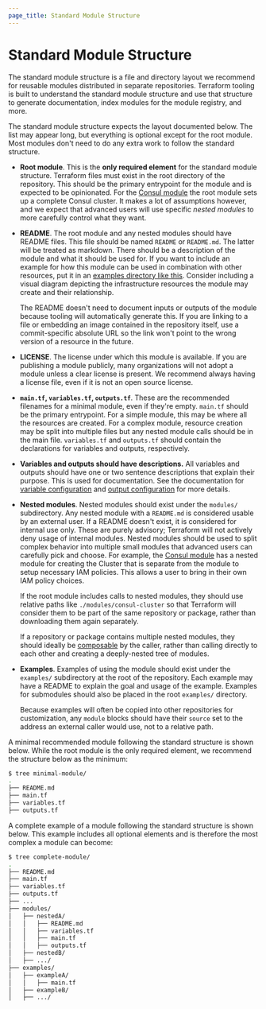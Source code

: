 ```yaml
---
page_title: Standard Module Structure
---
```


# Standard Module Structure

The standard module structure is a file and directory layout we recommend for
reusable modules distributed in separate repositories. Terraform tooling is
built to understand the standard module structure and use that structure to
generate documentation, index modules for the module registry, and more.

The standard module structure expects the layout documented below. The list may
appear long, but everything is optional except for the root module. Most modules
don't need to do any extra work to follow the standard structure.

* **Root module**. This is the **only required element** for the standard
  module structure. Terraform files must exist in the root directory of
  the repository. This should be the primary entrypoint for the module and is
  expected to be opinionated. For the
  [Consul module](https://registry.terraform.io/modules/hashicorp/consul)
  the root module sets up a complete Consul cluster. It makes a lot of assumptions
  however, and we expect that advanced users will use specific _nested modules_
  to more carefully control what they want.

* **README**. The root module and any nested modules should have README
  files. This file should be named `README` or `README.md`. The latter will
  be treated as markdown. There should be a description of the module and
  what it should be used for. If you want to include an example for how this
  module can be used in combination with other resources, put it in an [examples
  directory like this](https://github.com/hashicorp/terraform-aws-consul/tree/master/examples).
  Consider including a visual diagram depicting the infrastructure resources
  the module may create and their relationship.

  The README doesn't need to document inputs or outputs of the module because
  tooling will automatically generate this. If you are linking to a file or
  embedding an image contained in the repository itself, use a commit-specific
  absolute URL so the link won't point to the wrong version of a resource in the
  future.

* **LICENSE**. The license under which this module is available. If you are
  publishing a module publicly, many organizations will not adopt a module
  unless a clear license is present. We recommend always having a license
  file, even if it is not an open source license.

* **`main.tf`, `variables.tf`, `outputs.tf`**. These are the recommended filenames for
  a minimal module, even if they're empty. `main.tf` should be the primary
  entrypoint. For a simple module, this may be where all the resources are
  created. For a complex module, resource creation may be split into multiple
  files but any nested module calls should be in the main file. `variables.tf`
  and `outputs.tf` should contain the declarations for variables and outputs,
  respectively.

* **Variables and outputs should have descriptions.** All variables and
  outputs should have one or two sentence descriptions that explain their
  purpose. This is used for documentation. See the documentation for
  [variable configuration](/language/values/variables) and
  [output configuration](/language/values/outputs) for more details.

* **Nested modules**. Nested modules should exist under the `modules/`
  subdirectory. Any nested module with a `README.md` is considered usable
  by an external user. If a README doesn't exist, it is considered for internal
  use only. These are purely advisory; Terraform will not actively deny usage
  of internal modules. Nested modules should be used to split complex behavior
  into multiple small modules that advanced users can carefully pick and
  choose. For example, the
  [Consul module](https://registry.terraform.io/modules/hashicorp/consul)
  has a nested module for creating the Cluster that is separate from the
  module to setup necessary IAM policies. This allows a user to bring in their
  own IAM policy choices.

  If the root module includes calls to nested modules, they should use relative
  paths like `./modules/consul-cluster` so that Terraform will consider them
  to be part of the same repository or package, rather than downloading them
  again separately.

  If a repository or package contains multiple nested modules, they should
  ideally be [composable](/language/modules/develop/composition) by the caller, rather than
  calling directly to each other and creating a deeply-nested tree of modules.

* **Examples**. Examples of using the module should exist under the
  `examples/` subdirectory at the root of the repository. Each example may have
  a README to explain the goal and usage of the example. Examples for
  submodules should also be placed in the root `examples/` directory.

  Because examples will often be copied into other repositories for
  customization, any `module` blocks should have their `source` set to the
  address an external caller would use, not to a relative path.

A minimal recommended module following the standard structure is shown below.
While the root module is the only required element, we recommend the structure
below as the minimum:

```sh
$ tree minimal-module/
.
├── README.md
├── main.tf
├── variables.tf
├── outputs.tf
```

A complete example of a module following the standard structure is shown below.
This example includes all optional elements and is therefore the most
complex a module can become:

```sh
$ tree complete-module/
.
├── README.md
├── main.tf
├── variables.tf
├── outputs.tf
├── ...
├── modules/
│   ├── nestedA/
│   │   ├── README.md
│   │   ├── variables.tf
│   │   ├── main.tf
│   │   ├── outputs.tf
│   ├── nestedB/
│   ├── .../
├── examples/
│   ├── exampleA/
│   │   ├── main.tf
│   ├── exampleB/
│   ├── .../
```
